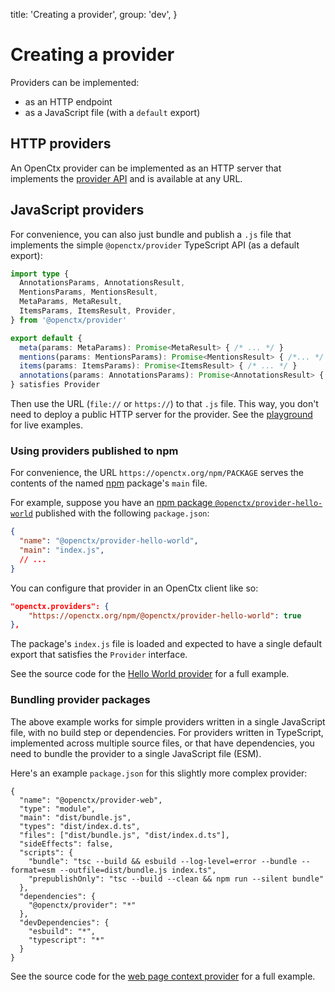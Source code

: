   title: 'Creating a provider',
  group: 'dev',
}

# Creating a provider

Providers can be implemented:

- as an HTTP endpoint
- as a JavaScript file (with a `default` export)

## HTTP providers

An OpenCtx provider can be implemented as an HTTP server that implements the [provider API](protocol.mdx#provider-api) and is available at any URL.

## JavaScript providers

For convenience, you can also just bundle and publish a `.js` file that implements the simple `@openctx/provider` TypeScript API (as a default export):

```typescript
import type {
  AnnotationsParams, AnnotationsResult,
  MentionsParams, MentionsResult,
  MetaParams, MetaResult,
  ItemsParams, ItemsResult, Provider,
} from '@openctx/provider'

export default {
  meta(params: MetaParams): Promise<MetaResult> { /* ... */ }
  mentions(params: MentionsParams): Promise<MentionsResult> { /*... */ }
  items(params: ItemsParams): Promise<ItemsResult> { /* ... */ }
  annotations(params: AnnotationsParams): Promise<AnnotationsResult> { /*... */ }
} satisfies Provider
```

Then use the URL (`file://` or `https://`) to that `.js` file. This way, you don't need to deploy a public HTTP server for the provider. See the [playground](/playground) for live examples.

### Using providers published to npm

For convenience, the URL `https://openctx.org/npm/PACKAGE` serves the contents of the named [npm](https://npmjs.com/) package's `main` file.

For example, suppose you have an [npm package `@openctx/provider-hello-world`](https://npmjs.com/package/@openctx/provider-hello-world) published with the following `package.json`:

```json
{
  "name": "@openctx/provider-hello-world",
  "main": "index.js",
  // ...
}
```

You can configure that provider in an OpenCtx client like so:

```json
"openctx.providers": {
    "https://openctx.org/npm/@openctx/provider-hello-world": true
},
```

The package's `index.js` file is loaded and expected to have a single default export that satisfies the `Provider` interface.

See the source code for the [Hello World provider](https://openctx.org/docs/providers/hello-world) for a full example.

### Bundling provider packages

The above example works for simple providers written in a single JavaScript file, with no build step or dependencies. For providers written in TypeScript, implemented across multiple source files, or that have dependencies, you need to bundle the provider to a single JavaScript file (ESM).

Here's an example `package.json` for this slightly more complex provider:

```
{
  "name": "@openctx/provider-web",
  "type": "module",
  "main": "dist/bundle.js",
  "types": "dist/index.d.ts",
  "files": ["dist/bundle.js", "dist/index.d.ts"],
  "sideEffects": false,
  "scripts": {
    "bundle": "tsc --build && esbuild --log-level=error --bundle --format=esm --outfile=dist/bundle.js index.ts",
    "prepublishOnly": "tsc --build --clean && npm run --silent bundle"
  },
  "dependencies": {
    "@openctx/provider": "*"
  },
  "devDependencies": {
    "esbuild": "*",
    "typescript": "*"
  }
}
```

See the source code for the [web page context provider](https://openctx.org/docs/providers/web) for a full example.
